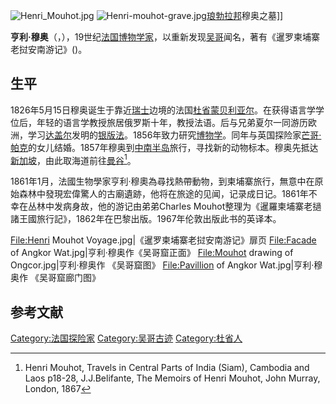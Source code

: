[[File:Henri_Mouhot.jpg|thumb]]
[[File:Henri-mouhot-grave.jpg|thumb]][[琅勃拉邦|琅勃拉邦]]穆奥之墓]]

'''亨利·穆奥'''（{{lang-fr|'''Henri Mouhot'''}}，{{bd|1826年|5月15日|1861年|11月10日|M}}），19世纪[[法国|法国]][[博物学家|博物学家]]，以重新发现[[吴哥古迹|吴哥]]闻名，著有《暹罗柬埔寨老挝安南游记》({{lang-fr|Voyage dans les royaumes de Siam, de Cambodge, de Laos}})。

==生平==
1826年5月15日穆奥诞生于靠近[[瑞士|瑞士]]边境的法国[[杜省|杜省]][[蒙贝利亚尔|蒙贝利亚尔]]。在获得语言学学位后，年轻的语言学教授旅居俄罗斯十年，教授法语。后与兄弟夏尔一同游历欧洲，学习[[达盖尔|达盖尔]]发明的[[银版法|银版法]]。1856年致力研究[[博物学|博物学]]。同年与英国探险家[[芒哥·帕克|芒哥·帕克]]的女儿结婚。1857年穆奥到[[中南半岛|中南半岛]]旅行，寻找新的动物标本。穆奥先抵达[[新加坡|新加坡]]，由此取海道前往[[曼谷|曼谷]]<ref>Henri Mouhot, Travels in Central Parts of India (Siam), Cambodia and Laos p18-28, J.J.Belifante, The Memoirs of Henri Mouhot, John Murray, London, 1867</ref>。

1861年1月，法國生物學家亨利·穆奧為尋找熱帶動物，到柬埔寨旅行，無意中在原始森林中發現宏偉驚人的古廟遺跡，他将在旅途的见闻，记录成日记。1861年不幸在丛林中发病身故，他的游记由弟弟Charles Mouhot整理为《暹羅柬埔寨老撾諸王國旅行記》，1862年在巴黎出版。1967年伦敦出版此书的英译本。
<gallery>
File:Henri Mouhot Voyage.jpg|《暹罗柬埔寨老挝安南游记》扉页
File:Facade of Angkor Wat.jpg|亨利·穆奥作《吴哥窟正面》
File:Mouhot drawing of Ongcor.jpg|亨利·穆奥作  《吴哥窟图》
File:Pavillion of Angkor Wat.jpg|亨利·穆奥作  《吴哥窟廊门图》
</gallery>

==参考文献==
<references/>
{{Authority control}}
{{Geographer-stub}}
[[Category:法国探险家|Category:法国探险家]]
[[Category:吴哥古迹|Category:吴哥古迹]]
[[Category:杜省人|Category:杜省人]]